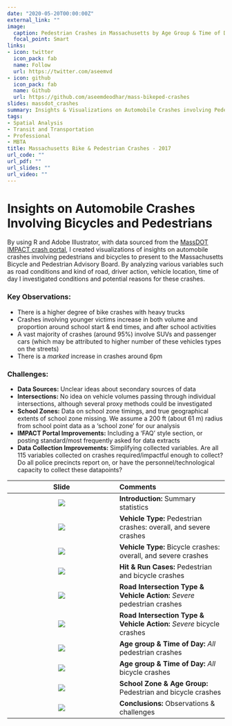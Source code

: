 ```yaml
---
date: "2020-05-20T00:00:00Z"
external_link: ""
image:
  caption: Pedestrian Crashes in Massachusetts by Age Group & Time of Day
  focal_point: Smart
links:
- icon: twitter
  icon_pack: fab
  name: Follow
  url: https://twitter.com/aseemvd
- icon: github
  icon_pack: fab
  name: Github
  url: https://github.com/aseemdeodhar/mass-bikeped-crashes
slides: massdot_crashes
summary: Insights & Visualizations on Automobile Crashes involving Pedestrians and Bicycles in Massachusetts - 2017
tags:
- Spatial Analysis
- Transit and Transportation
- Professional
- MBTA
title: Massachusetts Bike & Pedestrian Crashes - 2017
url_code: ""
url_pdf: ""
url_slides: ""
url_video: ""
---
```


# Insights on Automobile Crashes Involving Bicycles and Pedestrians

By using R and Adobe Illustrator, with data sourced from the [MassDOT IMPACT crash portal](https://apps.impact.dot.state.ma.us/cdp/home), I created visualizations of insights on automobile crashes involving pedestrians and bicycles to present to the Massachusetts Bicycle and Pedestrian Advisory Board. By analyzing various variables such as road conditions and kind of road, driver action, vehicle location, time of day I investigated conditions and potential reasons for these crashes.

### Key Observations:

* There is a higher degree of bike crashes with heavy trucks
* Crashes involving younger victims increase in both volume and proportion around school start & end times, and after school activities
* A vast majority of crashes (around 95%) involve SUVs and passenger cars (which may be attributed to higher number of these vehicles types on the streets)
* There is a _marked_ increase in crashes around 6pm

### Challenges:

* **Data Sources:** Unclear ideas about secondary sources of data
* **Intersections:** No idea on vehicle volumes passing through individual intersections, although several proxy methods could be investigated
* **School Zones:** Data on school zone timings, and true geographical extents of school zone missing. We assume a 200 ft (about 61 m) radius from school point data as a 'school zone' for our analysis
* **IMPACT Portal Improvements:** Including a 'FAQ' style section, or posting standard/most frequently asked for data extracts
* **Data Collection Improvements:** Simplifying collected variables. Are all 115 variables collected on crashes required/impactful enough to collect? Do all police precincts report on, or have the personnel/technological capacity to collect these datapoints?

|Slide|Comments|
|:-------:|:--------|
|![](/img/project/massdot_crashes/pres_slides_png-02.png)|**Introduction:** Summary statistics|
|![](/img/project/massdot_crashes/pres_slides_png-03.png)|**Vehicle Type:** Pedestrian crashes: overall, and severe crashes|
|![](/img/project/massdot_crashes/pres_slides_png-04.png)|**Vehicle Type:** Bicycle crashes: overall, and severe crashes|
|![](/img/project/massdot_crashes/pres_slides_png-05.png)|**Hit & Run Cases:** Pedestrian and bicycle crashes|
|![](/img/project/massdot_crashes/pres_slides_png-06.png)|**Road Intersection Type & Vehicle Action:** _Severe_ pedestrian crashes|
|![](/img/project/massdot_crashes/pres_slides_png-07.png)|**Road Intersection Type & Vehicle Action:** _Severe_ bicycle crashes|
|![](/img/project/massdot_crashes/pres_slides_png-08.png)|**Age group & Time of Day:** _All_ pedestrian crashes|
|![](/img/project/massdot_crashes/pres_slides_png-09.png)|**Age group & Time of Day:** _All_ bicycle crashes|
|![](/img/project/massdot_crashes/pres_slides_png-10.png)|**School Zone & Age Group:** Pedestrian and bicycle crashes|
|![](/img/project/massdot_crashes/pres_slides_png-11.png)|**Conclusions:** Observations & challenges|

